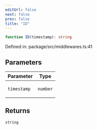 ```yaml
---
editUrl: false
next: false
prev: false
title: "ID"
---
```


```ts
function ID(timestamp): string
```

Defined in: package/src/middlewares.ts:41

## Parameters

<table>
<thead>
<tr>
<th>Parameter</th>
<th>Type</th>
</tr>
</thead>
<tbody>
<tr>
<td>

`timestamp`

</td>
<td>

`number`

</td>
</tr>
</tbody>
</table>

## Returns

`string`

